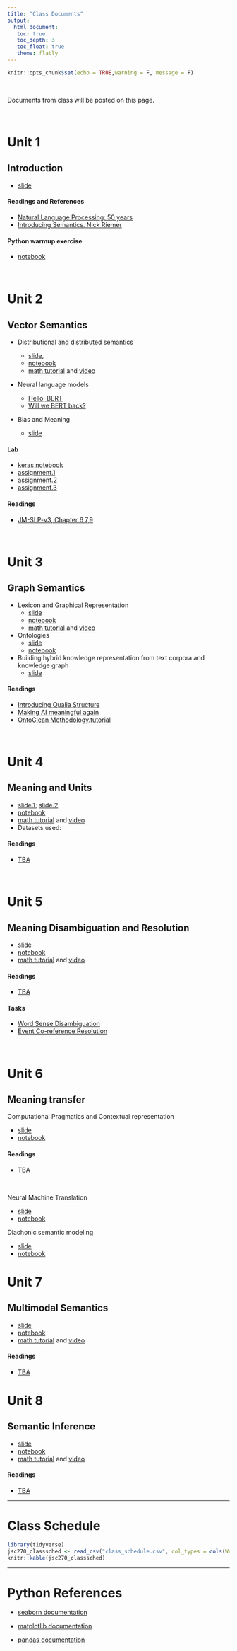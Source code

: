 ```yaml
---
title: "Class Documents"
output: 
  html_document:
   toc: true
   toc_depth: 3
   toc_float: true
   theme: flatly
---
```


```r
knitr::opts_chunk$set(echo = TRUE,warning = F, message = F)
```

<br>


Documents from class will be posted on this page.

<br>

# Unit 1
## Introduction 

- [slide](units/1/introduction.pdf)


#### Readings and References

- [Natural Language Processing: 50 years]()
- [Introducing Semantics, Nick Riemer]()

#### Python warmup exercise
   - [notebook]()

<br>

# Unit 2
## Vector Semantics

- Distributional and distributed semantics

   - [slide](),
   - [notebook]()
   - [math tutorial]() and [video]()

- Neural language models

   - [Hello, BERT](https://docs.google.com/presentation/d/1aGdG7OcAc-kIGxYqgBOtGeT83avWOA7pAqord7wrlhA/edit#slide=id.p)
   - [Will we BERT back?](https://docs.google.com/presentation/d/1AcsrFrlSIZXEFMvqTZgeeG3s4u0A6IWDN5vcANnxlx8/edit#slide=id.gd851afca02_1_8)

- Bias and Meaning

   - [slide]()


#### Lab
   - [keras notebook]()
   - [assignment.1]()
   - [assignment.2]()
   - [assignment.3](https://bit.ly/3lB9YsT)

#### Readings

- [JM-SLP-v3, Chapter 6,7,9]()


   
<br>






# Unit 3
## Graph Semantics

- Lexicon and Graphical Representation
   - [slide]()
   - [notebook]()
   - [math tutorial]() and [video]()

- Ontologies
   - [slide]()
   - [notebook]()
   
- Building hybrid knowledge representation from text corpora and knowledge graph
   - [slide]()

#### Readings

- [Introducing Qualia Structure](http://gl-tutorials.org/wp-content/uploads/2015/12/GL-QualiaStructure.pdf)
- [Making AI meaningful again](https://arxiv.org/abs/1901.02918)
- [OntoClean Methodology.tutorial](http://mowl-power.cs.man.ac.uk/2010/comp/owl-60462/OntoClean.pdf)


<br>


# Unit 4
## Meaning and Units


- [slide.1](); [slide.2](units/5/Biemann_vector_or_graph.pdf)
- [notebook]()
- [math tutorial]() and [video]()
- Datasets used: 



#### Readings

- [TBA]()


<br>



# Unit 5
## Meaning Disambiguation and Resolution

- [slide]()
- [notebook]()
- [math tutorial]() and [video]()

#### Readings

- [TBA]()

#### Tasks

- [Word Sense Disambiguation]()
- [Event Co-reference Resolution]()

<br>



# Unit 6 
## Meaning transfer

Computational Pragmatics and Contextual representation

- [slide]()
- [notebook]()

#### Readings

- [TBA]()

<br>

Neural Machine Translation

- [slide]()
- [notebook]()


Diachonic semantic modeling

- [slide]()
- [notebook]()


# Unit 7
## Multimodal Semantics

- [slide]()
- [notebook]()
- [math tutorial]() and [video]()

#### Readings

- [TBA]()
<br>


# Unit 8
## Semantic Inference

- [slide]()
- [notebook]()
- [math tutorial]() and [video]()

#### Readings

- [TBA]()





******

# Class Schedule

```r
library(tidyverse)
jsc270_classsched <- read_csv("class_schedule.csv", col_types = cols(Week = col_character()), na = "null")
knitr::kable(jsc270_classsched)
```



******

# Python References


- [seaborn documentation](https://seaborn.pydata.org/)

- [matplotlib documentation](https://matplotlib.org/)

- [pandas documentation](http://pandas.pydata.org/pandas-docs/stable/)



<br>


